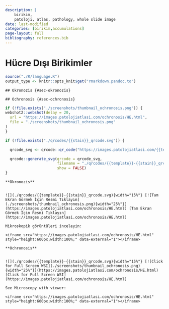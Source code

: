 ```yaml
---
description: |
    birikim,
    patoloji, atlas, pathology, whole slide image
date: last-modified
categories: [birikim,accumulations]
page-layout: full
bibliography: references.bib
---
```


# Hücre Dışı Birikimler {#sec-hucre-disi-birikimler}

```r
source("./R/language.R")
output_type <- knitr::opts_knit$get("rmarkdown.pandoc.to")
```

```asis
## Okronozis {#sec-okronozis} 
```

```asis
## Ochronosis {#sec-ochronosis} 
```

```r
if (!file.exists("./screenshots/thumbnail_ochronosis.png")) {
webshot2::webshot(delay = 20,
  url = "https://images.patolojiatlasi.com/ochronosis/HE.html",
  file = "./screenshots/thumbnail_ochronosis.png"
)
}
```


```r
if (!file.exists("./qrcodes/{{stain}}_qrcode.svg")) {

  qrcode_svg <- qrcode::qr_code("https://images.patolojiatlasi.com/{{template}}/{{stain}}.html")

  qrcode::generate_svg(qrcode = qrcode_svg,
                       filename = "./qrcodes/{{template}}-{{stain}}_qrcode.svg",
                       show = FALSE)
}
```


```asis

**Okronozis**


![](./qrcodes/{{template}}-{{stain}}_qrcode.svg){width="15%"} [![Tam Ekran Görmek İçin Resmi Tıklayın](./screenshots/thumbnail_ochronosis.png){width="25%"}](https://images.patolojiatlasi.com/ochronosis/HE.html) [Tam Ekran Görmek İçin Resmi Tıklayın](https://images.patolojiatlasi.com/ochronosis/HE.html)

```


```asis

Mikroskopik görüntüleri inceleyin:

<iframe src="https://images.patolojiatlasi.com/ochronosis/HE.html" style="height:600px;width:100%;" data-external="1"></iframe>

```

```asis

**Ochronosis**


![](./qrcodes/{{template}}-{{stain}}_qrcode.svg){width="15%"} [![Click for Full Screen WSI](./screenshots/thumbnail_ochronosis.png){width="25%"}](https://images.patolojiatlasi.com/ochronosis/HE.html) [Click for Full Screen WSI](https://images.patolojiatlasi.com/ochronosis/HE.html)

```

```asis

See Microscopy with viewer: 

<iframe src="https://images.patolojiatlasi.com/ochronosis/HE.html" style="height:600px;width:100%;" data-external="1"></iframe>

```
